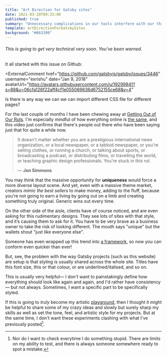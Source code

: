 ```yaml
---
title: "Art Direction for Gatsby sites"
date: 2021-03-28T09:33:00
published: true
summary: "Unnecessary complications in our tools interfere with our thinking process."
template: artDirectionForGatsbySites
background: "#663399"
---
```



###### This is going to get very technical very soon. You've been warned.

It all started with this issue on Github:

<ExternalComment
  href="https://github.com/gatsbyjs/gatsby/issues/3446"
  username="exrishu"
  date="Jan 9, 2018"
  avatarUrl="https://avatars.githubusercontent.com/u/19299841?s=88&u=06cfa126f22aff4cf1e055069636d6752155ce68&v=4"
>
  Is there is any way we can we can import different CSS file for different
  pages?
</ExternalComment>

For the last couple of months I have been chewing away at [Getting Out of Our Ruts](https://www.youtube.com/watch?v=jreccgYLfx8).
I'm especially mindful of how everything online is [the same](http://www.novolume.co.uk/blog/all-websites-look-the-same/), and this video just confirms that there's people out there
who have been saying just that for quite a while now.

> It doesn't matter whether you are a prestigious international news organization, or a local newspaper, or a tabloid newspaper,
> or you're selling clothes, or running a church, or talking about sports, or broadcasting a podcast, or distributing films,
> or travelling the world, or teaching graphic design professionals. You're stuck in this rut.
>
> — **Jen Simmons**

You may think that the massive opportunity for **uniqueness** would force a more diverse layout scene. And yet, even with
a massive theme market, creators _mimic the best sellers_ to make money, adding to the fluff, because you're not going to
earn a living by going out on a limb and creating something truly original. Generic wins out every time.

On the other side of the aisle, clients have of course noticed, and are even asking for this rudimentary designs. They see
lots of sites with that style, and it’s causing them to ask for it. You have to be very brave as a business owner to take
the risk of looking different. The mouth says "unique" but the wallets shout "just like everyone else".

Someone has even wrapped up this trend into [a framework](http://designmodo.com/startup/), so now you can conform even quicker than ever!

But, see, the problem with the way Gatsby projects (such as this website) are setup is that styling is usually shared across the whole site. Titles
have this font size, this or that colour, or are underlined/italised, and so on.

This is usually very helpful— I don't want to painstakingly define how everything should look like again and again, and I'd rather
have consistency— but not always. Sometimes, I want a specific part to be specifically styled.

If this is going to _truly_ become my artistic [playground](https://colly.com/articles/this-used-to-be-our-playground), then I thought it might be helpful to share some of my crazy ideas
and slowly but surely sharp my skills as well as set the tone, feel, and artistic style for my projects. But at the same time, I don't want
these experiments clashing with what I've previously posted[^1].

[^1]: Nor do I want to check everytime I do something stupid. There are limits on my ability to test, and there is always someone somewhere ready to spot a mistake.
